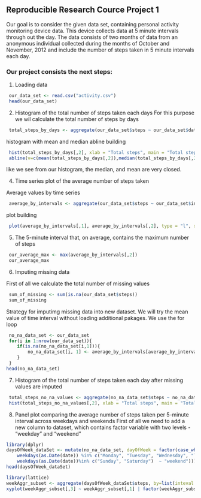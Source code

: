 
## Reproducible Research Cource Project 1

 Our goal is to consider the given data set, containing personal activity monitoring device data. This device collects data at 5 minute intervals through out the day. The data consists of two months of data from an anonymous individual collected during the months of October and November, 2012 and include the number of steps taken in 5 minute intervals each day.
 
### Our project consists the next steps:
 1. Loading data
 
```{r}
 our_data_set <- read.csv("activity.csv")
 head(our_data_set)
```
 
 2. Histogram of the total number of steps taken each days
 For this purpose we wil calculate the total number of steps by days
 
 
```{r totalbydays}
 total_steps_by_days <- aggregate(our_data_set$steps ~ our_data_set$date, FUN=sum)
```
 
 
 histogram with mean and median abline building
 
 
```{r totalstepshisto}
 hist(total_steps_by_days[,2], xlab = "Total steps", main = "Total steps by days", prob = TRUE, col = "green")
 abline(v=c(mean(total_steps_by_days[,2]),median(total_steps_by_days[,2])), col=c("blue", "red"), lty=c(1,2), lwd=c(1, 3))
```
 
 
 like we see from our histogram, the median, and mean are very closed.
 
 4. Time series plot of the average number of steps taken
 
 Average values by time series
 
```{r timeseriesave}
 average_by_intervals <- aggregate(our_data_set$steps ~ our_data_set$interval, FUN=mean)
```
 
 plot building
 
```{r timeseriesplot}
 plot(average_by_intervals[,1], average_by_intervals[,2], type = "l", xlab = "Time Interval", ylab = "Average", main = "Average number of steps by time       series", xlim = c(0, 2355))
```
 
 5. The 5-minute interval that, on average, contains the maximum number of steps
 
```{r maxaverage}
 our_average_max <- max(average_by_intervals[,2])
 our_average_max
```
 
 6. Imputing missing data
 
 First of all we calculate the total number of missing values
 
```{r nasum}
 sum_of_missing <- sum(is.na(our_data_set$steps))
 sum_of_missing
```

 Strategy for imputimg missing data into new dataset. We will try the mean value of time interval without loading additional pakages.
 We use the for loop
 
```{r forloop, cache = TRUE}
 no_na_data_set <- our_data_set
 for(i in 1:nrow(our_data_set)){
    if(is.na(no_na_data_set[i,1])){
        no_na_data_set[i, 1] <- average_by_intervals[average_by_intervals[,1] == no_na_data_set[i,3],2] 
    }
 }
head(no_na_data_set)
```

7. Histogram of the total number of steps taken each day after missing values are imputed

```{r totalstepshistogram}
 total_steps_no_na_values <- aggregate(no_na_data_set$steps ~ no_na_data_set$date, FUN=sum)
 hist(total_steps_no_na_values[,2], xlab = "Total steps", main = "Total steps by days", prob = TRUE, col = "green")
```
 
 8. Panel plot comparing the average number of steps taken per 5-minute interval across weekdays and weekends
 First of all we need to add a new column to dataset, which contains factor variable with two levels - "weekday" and "weekend"
 
```{r}
library(dplyr)
daysOfWeek_dataSet <- mutate(no_na_data_set, dayOfWeek = factor(case_when(
    weekdays(as.Date(date)) %in% c("Monday", "Tuesday", "Wednesday", "Thursday", "Friday") ~ "weekday",
    weekdays(as.Date(date))%in% c("Sunday", "Saturday")  ~ "weekend")))
head(daysOfWeek_dataSet)
```


```{r panelplot}
library(lattice)
weekAggr_subset <- aggregate(daysOfWeek_dataSet$steps, by=list(inteval = daysOfWeek_dataSet$interval, dayOfWeek = daysOfWeek_dataSet$dayOfWeek), mean)
xyplot(weekAggr_subset[,3] ~ weekAggr_subset[,1] | factor(weekAggr_subset$dayOfWeek), layout = c(1,2), type = "l", xlab = "Time Interval", ylab = "Weekend Steps Average", main = "Average Steps by time series") 
```